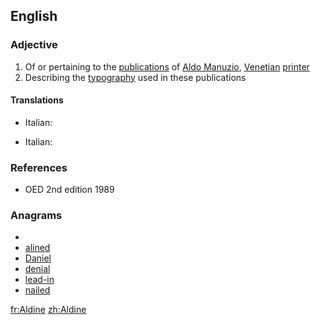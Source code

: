 ==English==

===Adjective===
{{en-adj|-}}

# Of or pertaining to the [[publication]]s of [[w:Aldus Manutius|Aldo Manuzio]], [[Venetian]] [[printer]]
# Describing the [[typography]] used in these publications

====Translations====
{{trans-top|of or pertaining to the publications of Aldus Manutius}}
* Italian: {{t-|it|aldino|m}}
{{trans-mid}}
{{trans-bottom}}
{{trans-top|describing the typography used}}
* Italian: {{t-|it|aldino|m}}
{{trans-mid}}
{{trans-bottom}}

===References===
* OED 2nd edition 1989

===Anagrams===
* {{alphagram|adeiln}}
* [[alined#English|alined]]
* [[Daniel#English|Daniel]]
* [[denial#English|denial]]
* [[lead-in#English|lead-in]]
* [[nailed#English|nailed]]

[[fr:Aldine]]
[[zh:Aldine]]
